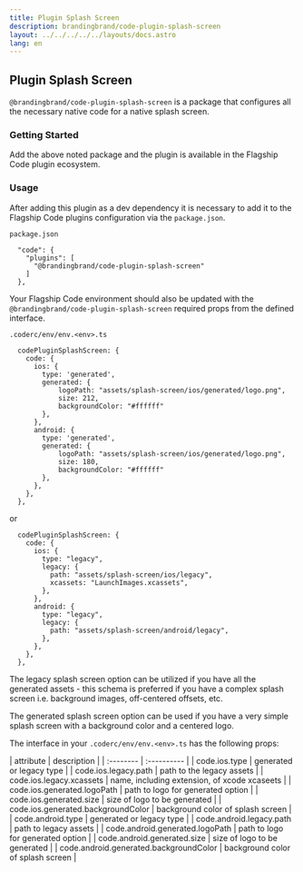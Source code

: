 ```yaml
---
title: Plugin Splash Screen
description: brandingbrand/code-plugin-splash-screen
layout: ../../../../../layouts/docs.astro
lang: en
---
```



## Plugin Splash Screen

`@brandingbrand/code-plugin-splash-screen` is a package that configures all the necessary native code for a native splash screen.

### Getting Started

<div class="flex w-full my-6">
  <CodeCopy args="yarn add -D @brandingbrand/code-plugin-splash-screen" />
</div>

Add the above noted package and the plugin is available in the Flagship Code plugin ecosystem.

### Usage

After adding this plugin as a dev dependency it is necessary to add it to the Flagship Code plugins configuration via the `package.json`.

`package.json`

```
  "code": {
    "plugins": [
      "@brandingbrand/code-plugin-splash-screen"
    ]
  },
```

Your Flagship Code environment should also be updated with the `@brandingbrand/code-plugin-splash-screen` required props from the defined interface.

`.coderc/env/env.<env>.ts`

```
  codePluginSplashScreen: {
    code: {
      ios: {
        type: 'generated',
        generated: {
            logoPath: "assets/splash-screen/ios/generated/logo.png",
            size: 212,
            backgroundColor: "#ffffff"
        },
      },
      android: {
        type: 'generated',
        generated: {
            logoPath: "assets/splash-screen/ios/generated/logo.png",
            size: 180,
            backgroundColor: "#ffffff"
        },
      },
    },
  },
```

or

```
  codePluginSplashScreen: {
    code: {
      ios: {
        type: "legacy",
        legacy: {
          path: "assets/splash-screen/ios/legacy",
          xcassets: "LaunchImages.xcassets",
        },
      },
      android: {
        type: "legacy",
        legacy: {
          path: "assets/splash-screen/android/legacy",
        },
      },
    },
  },
```

The legacy splash screen option can be utilized if you have all the generated assets - this schema is preferred if you have a complex splash screen i.e. background images, off-centered offsets, etc.

The generated splash screen option can be used if you have a very simple splash screen with a background color and a centered logo.

The interface in your `.coderc/env/env.<env>.ts` has the following props:

<div class="my-4 overflow-scroll">
| attribute                                | description                                  |
| :--------                                | :----------                                  |
| code.ios.type                          | generated or legacy type                     |
| code.ios.legacy.path                   | path to the legacy assets                    |
| code.ios.legacy.xcassets               | name, including extension, of xcode xcaseets |
| code.ios.generated.logoPath            | path to logo for generated option            |
| code.ios.generated.size                | size of logo to be generated                 |
| code.ios.generated.backgroundColor     | background color of splash screen            |
| code.android.type                      | generated or legacy type                     |
| code.android.legacy.path               | path to legacy assets                        |
| code.android.generated.logoPath        | path to logo for generated option            |
| code.android.generated.size            | size of logo to be generated                 |
| code.android.generated.backgroundColor | background color of splash screen            |
</div>

